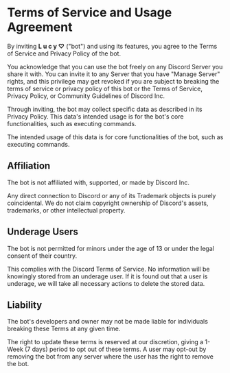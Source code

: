 
# Terms of Service and Usage Agreement


By inviting **L u c y ♡** ("bot") and using its features, you agree to the Terms of Service and Privacy Policy of the bot.

You acknowledge that you can use the bot freely on any Discord Server you share it with. You can invite it to any Server that you have "Manage Server" rights, and this privilege may get revoked if you are subject to breaking the terms of service or privacy policy of this bot or the Terms of Service, Privacy Policy, or Community Guidelines of Discord Inc.

Through inviting, the bot may collect specific data as described in its Privacy Policy. This data's intended usage is for the bot's core functionalities, such as executing commands.

The intended usage of this data is for core functionalities of the bot, such as executing commands.

## Affiliation

The bot is not affiliated with, supported, or made by Discord Inc.

Any direct connection to Discord or any of its Trademark objects is purely coincidental. We do not claim copyright ownership of Discord's assets, trademarks, or other intellectual property.

## Underage Users

The bot is not permitted for minors under the age of 13 or under the legal consent of their country.

This complies with the Discord Terms of Service. No information will be knowingly stored from an underage user. If it is found out that a user is underage, we will take all necessary actions to delete the stored data.

## Liability

The bot's developers and owner may not be made liable for individuals breaking these Terms at any given time.

The right to update these terms is reserved at our discretion, giving a 1-Week (7 days) period to opt out of these terms. A user may opt-out by removing the bot from any server where the user has the right to remove the bot.
